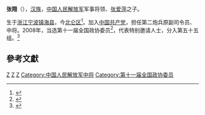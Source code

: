 '''张翔'''（{{bd|1943年||}}），[[汉族|汉族]]，[[中国人民解放军|中国人民解放军]]军事将领、[[张爱萍|张爱萍]]之子。

生于[[浙江|浙江]][[宁波|宁波]][[镇海县|镇海县]]，今[[北仑区|北仑区]]<ref>{{cite web |title=李又兰 新四军中一枝花 |url=http://daily.cnnb.com.cn/dnsb/html/2013-07/13/content_623297.htm?div=-1 |accessdate=2014-01-03 |newspaper=[[东南商报|东南商报]] |archive-date=2017-07-28 |archive-url=https://web.archive.org/web/20170728233656/http://daily.cnnb.com.cn/dnsb/html/2013-07/13/content_623297.htm?div=-1 |dead-url=no }}</ref>。加入[[中国共产党|中国共产党]]，担任第二炮兵原副司令员、中将。2008年，当选第十一届全国政协委员<ref>{{cite news|title=第十一届全国政协委员名单|url=http://www.indaa.com.cn/zt/2009qglh/zxzs/200903/t20090303_127573.html|accessdate=2013-04-09|newspaper=新华社北京1月25日电 中国人民政治协商会议第十一届全国委员会委员名单(共2237人，2008年1月25日政协第十届全国委员会常务委员会第二十次会议通过)|date=2008年1月25日|deadurl=yes|archiveurl=https://web.archive.org/web/20130928014403/http://www.indaa.com.cn/zt/2009qglh/zxzs/200903/t20090303_127573.html|archivedate=2013年9月28日|df=}}</ref>，代表特别邀请人士，分入第五十五组。<ref>{{cite news|title=全国政协信息-张翔|url=http://www.cppcc.gov.cn/CMS/wylibary/showJcwyxtInfoWylibary.action?tabJcwyxt.guid=11W0020970&wytype=wjwy|accessdate=2013-04-09|newspaper=全国政协委员会|archive-date=2019-06-05|archive-url=https://web.archive.org/web/20190605221731/http://www.cppcc.gov.cn/CMS/wylibary/showJcwyxtInfoWylibary.action?tabJcwyxt.guid=11W0020970&wytype=wjwy|dead-url=no}}</ref>

==參考文獻==
{{reflist}}
{{中国政治人物小作品}}
{{先辈曾任党和国家领导人的中华人民共和国高级干部|军}}
{{张爱萍家系}}
[[Category:镇海县人|Z]]
[[Category:宁波人|Z]]
[[Category:小港李家|Z]]
[[Category:中国人民解放军中将|Category:中国人民解放军中将]]
[[Category:第十一届全国政协委员|Category:第十一届全国政协委员]]
